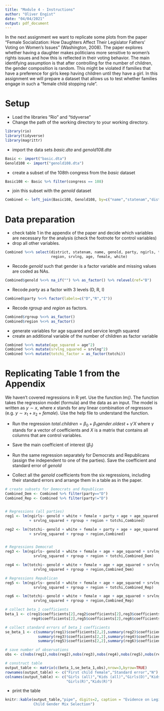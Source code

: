 ```yaml
---
title: "Module 4 - Instructions"
author: "Oliver Engist"
date: "04/04/2021"
output: pdf_document
---
```


In the next assignment we want to replicate some plots from the paper "Female Socialization: How Daughters Affect Their Legislator Fathers' Voting on Women's Issues" (Washington, 2008). The paper explores whether having a daughter makes politicians more sensitive to women's rights issues and how this is reflected in their voting behavior. The main identifying assumption is that after controlling for the number of children, the gender composition is random. This might be violated if families that have a preference for girls keep having children until they have a girl. In this assignment we will prepare a dataset that allows us to test whether families engage in such a "female child stopping rule".


# Setup

* Load the libraries "Rio" and "tidyverse"
* Change the path of the working directory to your working directory.

```r

library(rio)
library(tidyverse)
library(magrittr)

```

* import the data sets *basic.dta* and *genold108.dta*

```r
Basic <- import("basic.dta")
Genold108 <- import("genold108.dta")
```


* create a subset of the 108th congress from the *basic* dataset
```r
Basic108 <- Basic %>% filter(congress == 108)
```

* join this subset with the *genold* dataset
```r
Combined <- left_join(Basic108, Genold108, by=c("name","statenam","district"))
```


# Data preparation

* check table 1 in the appendix of the paper and decide which variables are necessary for the analysis (check the footnote for control variables)
* drop all other variables.
```r
Combined %<>% select(district, statenam, name, genold, party, ngirls, totchi, rgroup,
                     region, srvlng, age, female, white)
```
* Recode *genold* such that gender is a factor variable and missing values are coded as NAs.
```r
Combined$genold %<>% na_if("") %>% as_factor() %>% relevel(ref="B")
```

* Recode *party* as a factor with 3 levels (D, R, I)
```r
Combined$party %<>% factor(labels=c("D","R","I"))
```

* Recode *rgroup* and *region* as factors.
```r
Combined$rgroup %<>% as_factor()
Combined$region %<>% as_factor()
```
 
* generate variables for age squared and service length squared
* create an additional variable of the number of children as factor variable
```r
Combined %<>% mutate(age_squared = age^2)
Combined %<>% mutate(srvlng_squared = srvlng^2)
Combined %<>% mutate(totchi_factor = as_factor(totchi))
```


# Replicating Table 1 from the Appendix

We haven't covered regressions in R yet. Use the function *lm()*. The function takes the regression model (formula) and the data as an input. The model is written as $y \sim x$, where $x$ stands for any linear combination of regressors (e.g. $y \sim x_1 + x_2 + female$). Use the help file to understand the function.

* Run the regression $total.children = \beta_0 + \beta_1 gender.oldest + \gamma'X$ where $\gamma$ stands for a vector of coefficients and $X$ is a matrix that contains all columns that are control variables.\footnote{This is just a short notation instead of writing the full model with all control variables $totchi = \beta_0 + \beta_1 genold + \gamma_1 age + \gamma_2 age^2 + \gamma_3 Democrat + ... + \epsilon$ which quickly gets out of hand for large models.}

* Save the main coefficient of interest ($\beta_1$)
* Run the same regression separately for Democrats and Republicans (assign the independent to one of the parties). Save the coefficient and standard error of *genold*
* Collect all the *genold* coefficients from the six regressions, including their standard errors and arrange them in a table as in the paper.
```r
# create subsets for Democrats and Republican
Combined_Dem <- Combined %>% filter(party=="D")
Combined_Rep <- Combined %>% filter(party!="D")


# Regressions (all parties)
reg1 <- lm(ngirls~ genold + white + female + party + age + age_squared + srvlng
           + srvlng_squared + rgroup + region + totchi,Combined)

reg2 <- lm(totchi~ genold + white + female + party + age + age_squared + srvlng
           + srvlng_squared + rgroup + region,Combined)


# Regressions Democrat
reg3 <- lm(ngirls~ genold + white + female + age + age_squared + srvlng +
             srvlng_squared + rgroup + region + totchi,Combined_Dem)

reg4 <- lm(totchi~ genold + white + female + age + age_squared + srvlng +
             srvlng_squared + rgroup + region,Combined_Dem)

# Regressions Republican
reg5 <- lm(ngirls~ genold + white + female + age + age_squared + srvlng +
             srvlng_squared + rgroup + region + totchi,Combined_Rep)

reg6 <- lm(totchi~ genold + white + female + age + age_squared + srvlng +
             srvlng_squared + rgroup + region,Combined_Rep)

# collect beta_1 coefficients
beta_1 <- c(reg1$coefficients[2],reg2$coefficients[2],reg3$coefficients[2],
            reg4$coefficients[2],reg5$coefficients[2],reg6$coefficients[2])

# collect standard errors of beta_1 coefficients
se_beta_1 <- c(summary(reg1)$coefficients[2,2],summary(reg2)$coefficients[2,2],
               summary(reg3)$coefficients[2,2],summary(reg4)$coefficients[2,2],
               summary(reg5)$coefficients[2,2],summary(reg6)$coefficients[2,2])

# save number of observations
obs <- c(nobs(reg1),nobs(reg2),nobs(reg3),nobs(reg4),nobs(reg5),nobs(reg6))

# construct table
output_table <- matrix(c(beta_1,se_beta_1,obs),nrow=3,byrow=TRUE)
rownames(output_table) <- c("First child female","Standard error","N")
colnames(output_table) <- c("Girls (all)","Kids (all)","Girls(D)","Kids(D)",
                            "Girls(R)","Kids(R)")
```

* print the table
```r

knitr::kable(output_table,"pipe", digits=2, caption = "Evidence on Legilator 
             Child Gender Mix Selection")

```

